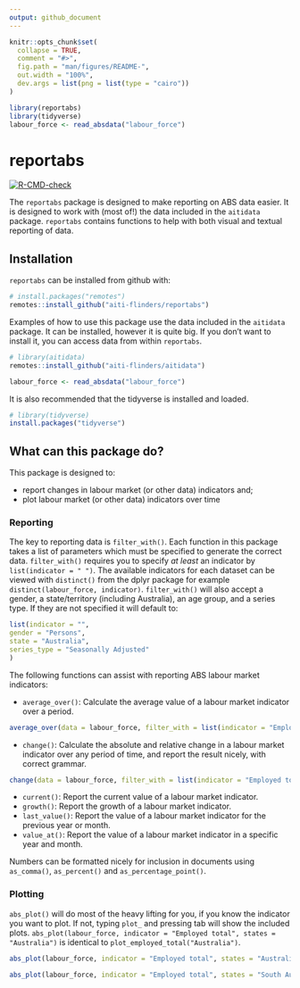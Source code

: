 ```yaml
---
output: github_document
---
```


<!-- README.md is generated from README.Rmd. Please edit that file -->

```r
knitr::opts_chunk$set(
  collapse = TRUE,
  comment = "#>",
  fig.path = "man/figures/README-",
  out.width = "100%",
  dev.args = list(png = list(type = "cairo"))
)

library(reportabs)
library(tidyverse)
labour_force <- read_absdata("labour_force")
```

# reportabs

<!-- badges: start -->
[![R-CMD-check](https://github.com/aiti-flinders/reportabs/workflows/R-CMD-check/badge.svg)](https://github.com/aiti-flinders/reportabs/actions)
<!-- badges: end -->


The `reportabs` package is designed to make reporting on ABS data 
easier. It is designed to work with (most of!) the data included in the
`aitidata` package. `reportabs` contains functions to help with both visual and textual reporting
of data. 


## Installation
`reportabs` can be installed from github with:

```r
# install.packages("remotes")
remotes::install_github("aiti-flinders/reportabs")
```
Examples of how to use this package use the data included in the `aitidata` package.  It can be installed, however it is quite big. If you don't want to install it, you can access data from within `reportabs`. 

```r
# library(aitidata)
remotes::install_github("aiti-flinders/aitidata")

labour_force <- read_absdata("labour_force")

```

It is also recommended that the tidyverse is installed and loaded.

``` r
# library(tidyverse)
install.packages("tidyverse")
```

## What can this package do?
This package is designed to:

- report changes in labour market (or other data) indicators and;
- plot labour market (or other data) indicators over time

### Reporting
The key to reporting data is `filter_with()`. Each function in this package takes a list 
of parameters which must be specified to generate the correct data. `filter_with()` requires 
you to specify *at least* an indicator by `list(indicator = " ")`. The available indicators 
for each dataset can be viewed with `distinct()` from the dplyr package for example `distinct(labour_force, indicator)`. 
`filter_with()` will also accept a gender, a state/territory (including Australia), an age group,
and a series type. If they are not specified it will default to:
``` r
list(indicator = "",
gender = "Persons",
state = "Australia",
series_type = "Seasonally Adjusted"
)
```

The following functions can assist with reporting ABS labour market indicators:


- `average_over()`: Calculate the average value of a labour market indicator over a period.
``` r
average_over(data = labour_force, filter_with = list(indicator = "Employed total"), between = c(2010, 2020))
```
- `change()`: Calculate the absolute and relative change in a labour market indicator over any period of time,
and report the result nicely, with correct grammar. 
``` r
change(data = labour_force, filter_with = list(indicator = "Employed total"))
```
- `current()`: Report the current value of a labour market indicator. 
- `growth()`: Report the growth of a labour market indicator.
- `last_value()`: Report the value of a labour market indicator for the previous year or month.
- `value_at()`: Report the value of a labour market indicator in a specific year and month.

Numbers can be formatted nicely for inclusion in documents using `as_comma()`, `as_percent()` and `as_percentage_point()`.

### Plotting
`abs_plot()` will do most of the heavy lifting for you, if you know the indicator you want to plot. If not,
typing `plot_` and pressing tab will show the included plots.  `abs_plot(labour_force, indicator = "Employed total", states = "Australia")` is identical to `plot_employed_total("Australia")`. 

```r
abs_plot(labour_force, indicator = "Employed total", states = "Australia")
```

```r
abs_plot(labour_force, indicator = "Employed total", states = "South Australia", markdown = TRUE)
```
